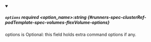 
<details className="config-field" data-expandable="false" open>
<summary>

##### `options` <span className="config-field-required" data-required="false">required</span> <span className="config-field-type">&lt;option_name&gt;:string</span> <span className="config-field-default"></span> <span className="config-field-enum"></span> {#runners-spec-clusterRef-podTemplate-spec-volumes-flexVolume-options}

options is Optional: this field holds extra command options if any.

</summary>



</details>
